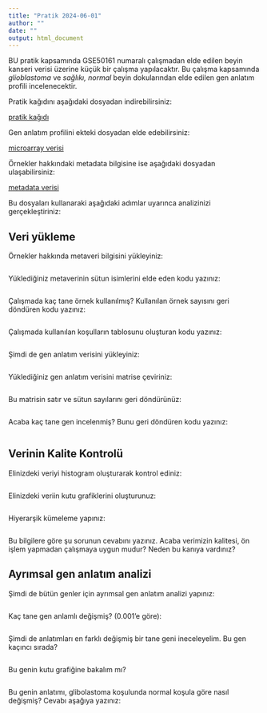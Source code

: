 ```yaml
---
title: "Pratik 2024-06-01"
author: ""
date: ""
output: html_document
---
```


BU pratik kapsamında GSE50161 numaralı çalışmadan elde edilen beyin kanseri verisi üzerine küçük bir çalışma yapılacaktır. Bu çalışma kapsamında *glioblastoma* ve *sağlıkı, normal* beyin dokularından elde edilen gen anlatım profili incelenecektir.

Pratik kağıdını aşağıdaki dosyadan indirebilirsiniz:

[pratik kağıdı](https://raw.githubusercontent.com/emrahkirdok/ybva/main/04-pratikler/02-bilgisayarli-dusunme/04-Pratik-2024-06-01.Rmd)

Gen anlatım profilini ekteki dosyadan elde edebilirsiniz:

[microarray verisi](https://raw.githubusercontent.com/emrahkirdok/ybva/main/data/brain-expression-small-GSE50161.txt)

Örnekler hakkındaki metadata bilgisine ise aşağıdaki dosyadan ulaşabilirsiniz:

[metadata verisi](https://raw.githubusercontent.com/emrahkirdok/ybva/main/data/metadata-GSE50161.txt)

Bu dosyaları kullanaraki aşağıdaki adımlar uyarınca analizinizi gerçekleştiriniz:

## Veri yükleme

Örnekler hakkında metaveri bilgisini yükleyiniz:

```r

```

Yüklediğiniz metaverinin sütun isimlerini elde eden kodu yazınız:

```r

```

Çalışmada kaç tane örnek kullanılmış? Kullanılan örnek sayısını geri döndüren kodu yazınız:

```r

```

Çalışmada kullanılan koşulların tablosunu oluşturan kodu yazınız:

```r

```

Şimdi de gen anlatım verisini yükleyiniz:

```r

```

Yüklediğiniz gen anlatım verisini matrise çeviriniz:

```r

```

Bu matrisin satır ve sütun sayılarını geri döndürünüz:

```r

```

Acaba kaç tane gen incelenmiş? Bunu geri döndüren kodu yazınız:

```r

```

## Verinin Kalite Kontrolü

Elinizdeki veriyi histogram oluşturarak kontrol ediniz:

```r

```

Elinizdeki veriin kutu grafiklerini oluşturunuz:

```r

```

Hiyerarşik kümeleme yapınız:

```r

```

Bu bilgilere göre şu sorunun cevabını yazınız. Acaba verimizin kalitesi, ön işlem yapmadan çalışmaya uygun mudur? Neden bu kanıya vardınız?

>
>
>
>


## Ayrımsal gen anlatım analizi

Şimdi de bütün genler için ayrımsal gen anlatım analizi yapınız:

```r

```

Kaç tane gen anlamlı değişmiş? (0.001'e göre):

```r

```

Şimdi de anlatımları en farklı değişmiş bir tane geni ineceleyelim. Bu gen kaçıncı sırada?

```r

```

Bu genin kutu grafiğine bakalım mı?

```r

```

Bu genin anlatımı, glibolastoma koşulunda normal koşula göre nasıl değişmiş? Cevabı aşağıya yazınız:

>
>
>
>

